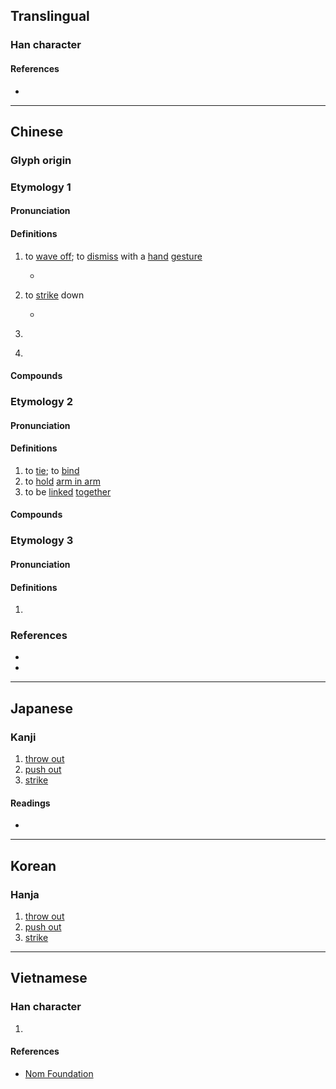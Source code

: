{{character info}}
==Translingual==

===Han character===
{{Han char|rn=64|rad=手|as=11|sn=14|four=51091|canj=QMWF|ids=⿰扌票}}

====References====
* {{Han ref|kx=0452.120|dkj=12651|dj=0802.160|hdz=31943.060|uh=647D|ud=25725|bh=E1E1|bd=57825}}

----

==Chinese==

===Glyph origin===
{{Han etym}}

===Etymology 1===
{{zh-forms}}

====Pronunciation====
{{zh-pron
|m=biāo
|c=biu1,piu1
|mn=
|mc=1
|oc=3,1
|cat=v
}}<!--謹按：此音大致從「教育部國語字典」-->
{{attention|zh|please check}}
{{attention|yue|please check}}
{{attn|ltc}}{{attn|och|Middle+Old Chinese needs to be distributed}}

====Definitions====
{{zh-hanzi}}

# {{lb|zh|literary}} to [[wave off]]; to [[dismiss]] with a [[hand]] [[gesture]]
#* {{zh-x|於 卒 也，摽{biāo} 使者 出 諸 大門 之外，北面 稽{qǐ}首 再拜 而 不 受。|[A]nd at length, having '''motioned to''' the messenger to go outside the great door, he bowed his head to the ground with his face to the north, did obeisance twice, and declined the gift.|ref=Mencius-L}}<!--謹按：宋朱熹《四書章句》注：「音杓」-->
# {{lb|zh|literary}} to [[strike]] down
#* {{zh-x|長{cháng} 木 之 斃，無 不 摽{biāo} 也。|When a tall tree falls, there is no one it won't '''strike'''.|ref=Zuozhuan}}<!--謹按：哀十二年，註「擊也」《經典釋文》注音「敷蕭反，又普交反」，又音同「抛」-->
# {{lb|zh|literary}} {{zh-alt-form|鏢|[[tip]] of a [[sword]]}}
# {{lb|zh|literary}} {{zh-alt-form|標|[[mark]]; [[sign]]}}

====Compounds====
{{zh-der|擗摽|摽幟|摽牌}}

===Etymology 2===
{{zh-forms}}

====Pronunciation====
{{zh-pron
|m=biào,piǎo,1nb=Mainland,2nb=Taiwan
|c=piu5
|mn=
|mc=
|oc=
|cat=v
}}

====Definitions====
{{zh-hanzi}}

# to [[tie]]; to [[bind]]
# to [[hold]] [[arm in arm]]
# to be [[linked]] [[together]]

====Compounds====
{{zh-der|摽說|摽落|摽梅之年|摽梅|摽有梅}}

===Etymology 3===
{{zh-forms}}

====Pronunciation====
{{zh-pron
|m=biào
|c=
|mn=
|mc=
|oc=
|cat=
}}

====Definitions====
{{zh-hanzi}}

# {{rfdef|zh}}

===References===
* {{R:twedu|B01395}}
* {{R:yue:mfccd}}

----

==Japanese==

===Kanji===
{{ja-kanji|grade=|rs=手11}}

# [[throw out]]
# [[push out]]
# [[strike]]

====Readings====
* {{ja-readings|on=ひょう,びょう,ほう|kun=うつ}}

----

==Korean==

===Hanja===
{{ko-hanja|표}}

# [[throw out]]
# [[push out]]
# [[strike]]

----

==Vietnamese==

===Han character===
{{vi-readings|rs=手11|readings=phiếu,xeo,bêu,xều}}

# {{rfdef|vi|sort=手11}}

====References====
* [http://nomfoundation.org/common/nom_details.php?codepoint=647d Nom Foundation]